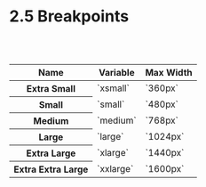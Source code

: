 
<Meta title="2 Styling principles / 2.5 Breakpoints" />

# 2.5 Breakpoints

<br />
<br />

<table>
  <thead>
    <tr>
      <th scope="col" style={{ textAlign: 'left' }}>
        Name
      </th>
      <th scope="col" style={{ textAlign: 'left' }}>
        Variable
      </th>
      <th scope="col" style={{ textAlign: 'left' }}>
        Max Width
      </th>
    </tr>
  </thead>
  <tbody>
    <tr>
      <th scope="row" style={{ textAlign: 'left' }}>
        Extra Small
      </th>
      <td>`xsmall`</td>
      <td>`360px`</td>
    </tr>
    <tr>
      <th scope="row" style={{ textAlign: 'left' }}>
        Small
      </th>
      <td>`small`</td>
      <td>`480px`</td>
    </tr>
    <tr>
      <th scope="row" style={{ textAlign: 'left' }}>
        Medium
      </th>
      <td>`medium`</td>
      <td>`768px`</td>
    </tr>
    <tr>
      <th scope="row" style={{ textAlign: 'left' }}>
        Large
      </th>
      <td>`large`</td>
      <td>`1024px`</td>
    </tr>
    <tr>
      <th scope="row" style={{ textAlign: 'left' }}>
        Extra Large
      </th>
      <td>`xlarge`</td>
      <td>`1440px`</td>
    </tr>
    <tr>
      <th scope="row" style={{ textAlign: 'left' }}>
        Extra Extra Large
      </th>
      <td>`xxlarge`</td>
      <td>`1600px`</td>
    </tr>
  </tbody>
</table>
